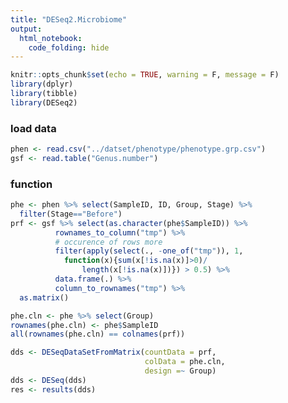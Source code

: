 ---
title: "DESeq2.Microbiome"
output:
  html_notebook:
    code_folding: hide
---

```{r setup, include=FALSE}
knitr::opts_chunk$set(echo = TRUE, warning = F, message = F)
library(dplyr)
library(tibble)
library(DESeq2)
```

### load data 
```{r}
phen <- read.csv("../datset/phenotype/phenotype.grp.csv") 
gsf <- read.table("Genus.number")
```

### function
```{r}
phe <- phen %>% select(SampleID, ID, Group, Stage) %>% 
  filter(Stage=="Before")
prf <- gsf %>% select(as.character(phe$SampleID)) %>%
          rownames_to_column("tmp") %>%
          # occurence of rows more  
          filter(apply(select(., -one_of("tmp")), 1, 
      		function(x){sum(x[!is.na(x)]>0)/
      		    length(x[!is.na(x)])}) > 0.5) %>%
          data.frame(.) %>% 
          column_to_rownames("tmp") %>% 
  as.matrix()

phe.cln <- phe %>% select(Group)
rownames(phe.cln) <- phe$SampleID
all(rownames(phe.cln) == colnames(prf))

dds <- DESeqDataSetFromMatrix(countData = prf,
                              colData = phe.cln,
                              design =~ Group)
dds <- DESeq(dds)
res <- results(dds)
```


